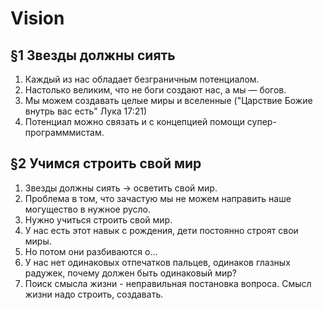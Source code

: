 # Vision

## &sect;1 Звезды должны сиять

1. Каждый из нас обладает безграничным потенциалом.
2. Настолько великим, что не боги создают нас, а мы &mdash; богов.
3. Мы можем создавать целые миры и вселенные ("Царствие Божие внутрь вас есть" Лука 17:21)
4. Потенциал можно связать и с концепцией помощи супер-программмистам.

## &sect;2 Учимся строить свой мир

1. Звезды должны сиять -> осветить свой мир.
2. Проблема в том, что зачастую мы не можем направить наше могущество в нужное русло.
3. Нужно учиться строить свой мир.
4. У нас есть этот навык с рождения, дети постоянно строят свои миры.
5. Но потом они разбиваются о...
6. У нас нет одинаковых отпечатков пальцев, одинаков глазных радужек, почему должен быть одинаковый мир?
7. Поиск смысла жизни - неправильная постановка вопроса. Смысл жизни надо строить, создавать.
